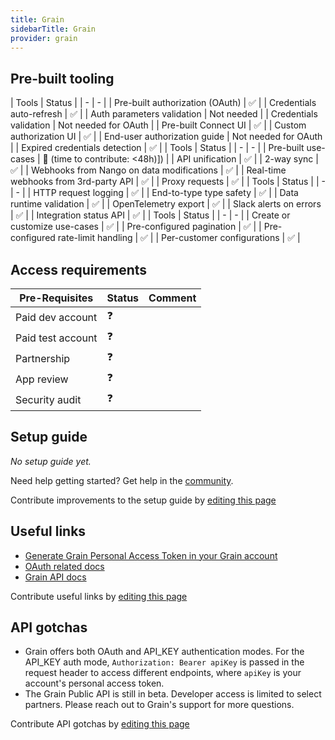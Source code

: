 ```yaml
---
title: Grain
sidebarTitle: Grain
provider: grain
---
```




<Overview />

## Pre-built tooling

<AccordionGroup>
<Accordion title="✅ Authorization">
| Tools | Status |
| - | - |
| Pre-built authorization (OAuth) | ✅ |
| Credentials auto-refresh | ✅ |
| Auth parameters validation | Not needed |
| Credentials validation | Not needed for OAuth |
| Pre-built Connect UI | ✅ |
| Custom authorization UI | ✅ |
| End-user authorization guide | Not needed for OAuth |
| Expired credentials detection | ✅ |
</Accordion>
<Accordion title="✅ Read & write data">
| Tools | Status |
| - | - |
| Pre-built use-cases | 🚫 (time to contribute: &lt;48h)]) |
| API unification | ✅ |
| 2-way sync | ✅ |
| Webhooks from Nango on data modifications | ✅ |
| Real-time webhooks from 3rd-party API | ✅ |
| Proxy requests | ✅ |
</Accordion>
<Accordion title="✅ Observability & data quality">
| Tools | Status |
| - | - |
| HTTP request logging | ✅ |
| End-to-type type safety | ✅ |
| Data runtime validation | ✅ |
| OpenTelemetry export | ✅ |
| Slack alerts on errors | ✅ |
| Integration status API | ✅ |
</Accordion>
<Accordion title="✅ Customization">
| Tools | Status |
| - | - |
| Create or customize use-cases | ✅ |
| Pre-configured pagination | ✅ |
| Pre-configured rate-limit handling | ✅ |
| Per-customer configurations | ✅ |
</Accordion>
</AccordionGroup>

<PreBuiltUseCases />

## Access requirements
| Pre-Requisites | Status | Comment|
| - | - | - |
| Paid dev account | ❓ |  |
| Paid test account | ❓ |  |
| Partnership | ❓ | |
| App review | ❓ |  |
| Security audit | ❓ | |



## Setup guide

_No setup guide yet._

<Tip>Need help getting started? Get help in the [community](https://nango.dev/slack).</Tip>

<Note>Contribute improvements to the setup guide by [editing this page](https://github.com/nangohq/nango/tree/master/docs-v2/integrations/all/grain.mdx)</Note>


## Useful links

-   [Generate Grain Personal Access Token in your Grain account](https://grain.com/app/settings/integrations?tab=api)
-   [OAuth related docs](https://grainhq.notion.site/Grain-Public-API-877184aa82b54c77a875083c1b560de9#ab27886a23424857b732e8079c03c5d7)
-   [Grain API docs](https://grainhq.notion.site/Grain-Public-API-877184aa82b54c77a875083c1b560de9#d2601dd1162b46f782f4e1f8e5c5ef6b)

<Note>Contribute useful links by [editing this page](https://github.com/nangohq/nango/tree/master/docs-v2/integrations/all/grain.mdx)</Note>

## API gotchas

- Grain offers both OAuth and API_KEY authentication modes. For the API_KEY auth mode, `Authorization: Bearer apiKey` is passed in the request header to access different endpoints, where `apiKey` is your account's personal access token.
- The Grain Public API is still in beta. Developer access is limited to select partners. Please reach out to Grain's support for more questions.

<Note>Contribute API gotchas by [editing this page](https://github.com/nangohq/nango/tree/master/docs-v2/integrations/all/grain.mdx)</Note>
